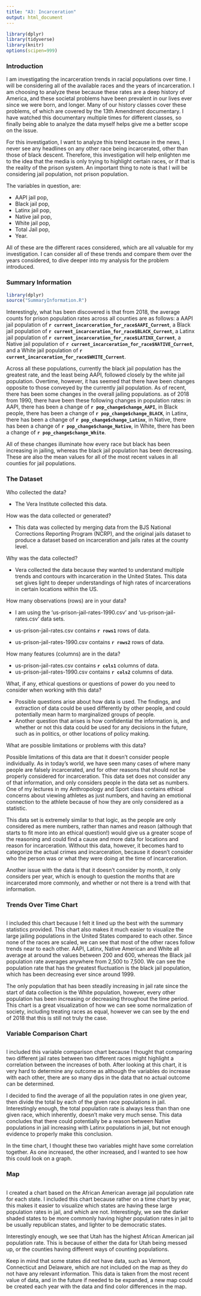 ```yaml
---
title: "A3: Incarceration"
output: html_document
---
```

```r
library(dplyr)
library(tidyverse)
library(knitr)
options(scipen=999)

```
### Introduction

I am investigating the incarceration trends in racial populations over time. I will be considering all of the available races and the years of incarceration. I am choosing to analyze these because these rates are a deep history of America, and these societal problems have been prevalent in our lives ever since we were born, and longer. Many of our history classes cover these problems, of which are covered by the 13th Amendment documentary. I have watched this documentary multiple times for different classes, so finally being able to analyze the data myself helps give me a better scope on the issue. 

For this investigation, I want to analyze this trend because in the news, I never see any headlines on any other race being incarcerated, other than those of black descent. Therefore, this investigation will help enlighten me to the idea that the media is only trying to highlight certain races, or if that is the reality of the prison system. An important thing to note is that I will be considering jail population, not prison population. 

The variables in question, are: 

- AAPI jail pop, 
- Black jail pop, 
- Latinx jail pop, 
- Native jail pop, 
- White jail pop, 
- Total Jail pop,
- Year. 

All of these are the different races considered, which are all valuable for my investigation. I can consider all of these trends and compare them over the years considered, to dive deeper into my analysis for the problem introduced. 

### Summary Information

``````r
library(dplyr)
source("SummaryInformation.R")
``````
Interestingly, what has been discovered is that from 2018, the average counts for prison population rates across all counties are as follows: a AAPI jail population of **`r current_incarceration_for_race$AAPI_Current`**, a Black jail population of **`r current_incarceration_for_race$BLACK_Current`**, a Latinx jail population of **`r current_incarceration_for_race$LATINX_Current`**, a Native jail population of **`r current_incarceration_for_race$NATIVE_Current`**, and a White jail population of **`r current_incarceration_for_race$WHITE_Current`**. 

Across all these populations, currently the black jail population has the greatest rate, and the least being AAPI, followed closely by the white jail population. Overtime, however, it has seemed that there have been changes opposite to those conveyed by the currently jail population. As of recent, there has been some changes in the overall jailing populations. as of 2018 from 1990, there have been these following changes in population rates: in AAPI, there has been a change of **`r pop_change$change_AAPI`**, in Black people, there has been a change of **`r pop_change$change_BLACK`**, in Latinx, there has been a change of **`r pop_change$change_Latinx`**, in Native, there has been a change of **`r pop_change$change_Native`**, in White, there has been a change of **`r pop_change$change_White`**. 

All of these changes illuminate how every race but black has been increasing in jailing, whereas the black jail population has been decreasing. These are also the mean values for all of the most recent values in all counties for jail populations. 

### The Dataset

Who collected the data?  

- The Vera Institute collected this data. 

How was the data collected or generated?  

- This data was collected by merging data from the BJS National Corrections Reporting Program (NCRP), and the original jails dataset to produce a dataset based on incarceration and jails rates at the county level. 

Why was the data collected?  

- Vera collected the data because they wanted to understand multiple trends and contours with incarceration in the United States. This data set gives light to deeper understandings of high rates of incarcerations in certain locations within the US.

How many observations (rows) are in your data?  

- I am using the 'us-prison-jail-rates-1990.csv' and 'us-prison-jail-rates.csv' data sets. 

- us-prison-jail-rates.csv contains **`r rows1`** rows of data. 
- us-prison-jail-rates-1990.csv contains **`r rows2`** rows of data.

How many features (columns) are in the data?  

- us-prison-jail-rates.csv contains **`r cols1`** columns of data. 
- us-prison-jail-rates-1990.csv contains **`r cols2`** columns of data.

What, if any, ethical questions or questions of power do you need to consider when working with this data? 

- Possible questions arise about how data is used. The findings, and extraction of data could be used differently by other people, and could potentially mean harm to marginalized groups of people. 
- Another question that arises is how confidential the information is, and whether or not this data could be used for any decisions in the future, such as in politics, or other locations of policy making. 

What are possible limitations or problems with this data?

Possible limitations of this data are that it doesn't consider people individually. As in today's world, we have seen many cases of where many people are falsely incarcerated, and for other reasons that should not be properly considered for incarceration. This data set does not consider any of that information, and only considers people in the data set as numbers. One of my lectures in my Anthropology and Sport class contains ethical concerns about viewing athletes as just numbers, and having an emotional connection to the athlete because of how they are only considered as a statistic. 

This data set is extremely similar to that logic, as the people are only considered as mere numbers, rather than names and reason (although that starts to fit more into an ethical question!) would give us a greater scope of the reasoning and could find a cause and more data for locations and reason for incarceration. Without this data, however, it becomes hard to categorize the actual crimes and incarceration, because it doesn't consider who the person was or what they were doing at the time of incarceration. 

Another issue with the data is that it doesn't consider by month, it only considers per year, which is enough to question the months that are incarcerated more commonly, and whether or not there is a trend with that information. 

### Trends Over Time Chart
``````r
``````

I included this chart because I felt it lined up the best with the summary statistics provided. This chart also makes it much easier to visualize the large jailing populations in the United States compared to each other. Since none of the races are scaled, we can see that most of the other races follow trends near to each other. AAPI, Latinx, Native American and White all average at around the values between 200 and 600, whereas the Black jail population rate averages anywhere from 2,500 to 7,500. We can see the population rate that has the greatest fluctuation is the black jail population, which has been decreasing ever since around 1999. 

The only population that has been steadily increasing in jail rate since the start of data collection is the White population, however, every other population has been increasing or decreasing throughout the time period. This chart is a great visualization of how we can see some normalization of society, including treating races as equal, however we can see by the end of 2018 that this is still not truly the case. 

### Variable Comparison Chart

``````r
``````

I included this variable comparison chart because I thought that comparing two different jail rates between two different races might highlight a correlation between the increases of both. After looking at this chart, it is very hard to determine any outcome as although the variables do increase with each other, there are so many dips in the data that no actual outcome can be determined. 

I decided to find the average of all the population rates in one given year, then divide the total by each of the given race populations in jail. Interestingly enough, the total population rate is always less than than one given race, which inherently, doesn't make very much sense. This data concludes that there could potentially be a reason between Native populations in jail increasing with Latinx populations in jail, but not enough evidence to properly make this conclusion. 

In the time chart, I thought these two variables might have some correlation together. As one increased, the other increased, and I wanted to see how this could look on a graph. 

### Map
``````r
``````

I created a chart based on the African American average jail population rate for each state. I included this chart because rather on a time chart by year, this makes it easier to visualize which states are having these large population rates in jail, and which are not. Interestingly, we see the darker shaded states to be more commonly having higher population rates in jail to be usually republican states, and lighter to be democratic states. 

Interestingly enough, we see that Utah has the highest African American jail population rate. This is because of either the data for Utah being messed up, or the counties having different ways of counting populations. 

Keep in mind that some states did not have data, such as Vermont, Connecticut and Delaware, which are not included on the map as they do not have any relevant information. This data is taken from the most recent value of data, and in the future if needed to be expanded, a new map could be created each year with the data and find color differences in the map. 
